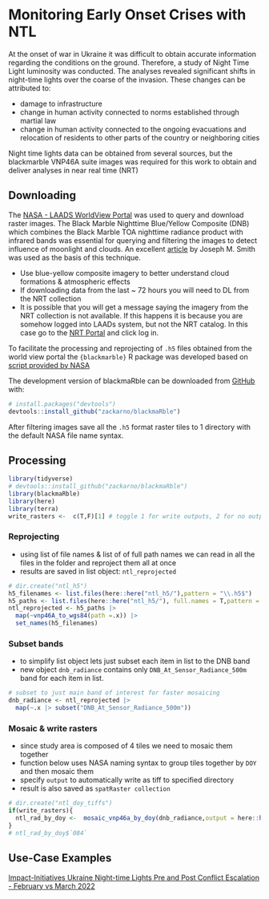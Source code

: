 # Monitoring Early Onset Crises with NTL

At the onset of war in Ukraine it was difficult to obtain accurate information regarding the conditions on the ground. Therefore, a study of Night Time Light luminosity was conducted. The analyses revealed significant shifts in night-time lights over the coarse of the invasion. These changes can be attributed to:

- damage to infrastructure
- change in human activity connected to norms established through martial law
- change in human activity connected to the ongoing evacuations and relocation of residents to other parts of the country or neighboring cities

Night time lights data can be obtained from several sources, but the blackmarble VNP46A suite images was required for this work to obtain and deliver analyses in near real time (NRT)

## Downloading

The [NASA - LAADS WorldView Portal](https://worldview.earthdata.nasa.gov/) was used to query and download raster images. The Black Marble Nighttime Blue/Yellow Composite (DNB) which combines the Black Marble TOA nighttime radiance  product with infrared bands was essential for querying and filtering the images to detect influence of moonlight and clouds. An excellent [article](https://www.earthdata.nasa.gov/learn/articles/black-marble-blue-yellow-composite) by Joseph M. Smith was used as the basis of this technique. 


- Use blue-yellow composite imagery to better understand cloud formations & atmospheric effects
- If downloading data from the last ~ 72 hours you will need to DL from the NRT collection
- It is possible that you will get a message saying the imagery from the NRT collection is not available. If this happens it is because you are somehow logged into LAADs system, but not the NRT catalog. In this case go to the [NRT Portal](https://nrt3.modaps.eosdis.nasa.gov/archive/allData/5000/VNP46A1G_NRT/2022/073) and click log in.



To facilitate the processing and reprojecting of `.h5` files obtained from the world view portal the `{blackmarble}` R package was developed based on [script provided by NASA](https://git.earthdata.nasa.gov/projects/LPDUR/repos/nasa-viirs/browse/scripts)

The development version of blackmaRble can be downloaded from [GitHub](https://github.com/) with:

``` r
# install.packages("devtools")
devtools::install_github("zackarno/blackmaRble")
```

After filtering images save all the `.h5` format raster tiles to 1 directory with the default NASA file name syntax.

## Processing


```r
library(tidyverse)
# devtools::install_github("zackarno/blackmaRble")
library(blackmaRble)
library(here)
library(terra)
write_rasters <-  c(T,F)[1] # toggle 1 for write outputs, 2 for no outputs
```

### Reprojecting

- using list of file names & list of of full path names we can read in all the files in the folder and reproject them all at once
- results are saved in list object: `ntl_reprojected`

```r
# dir.create("ntl_h5")
h5_filenames <- list.files(here::here("ntl_h5/"),pattern = "\\.h5$")
h5_paths <- list.files(here::here("ntl_h5/"), full.names = T,pattern = "\\.h5$")
ntl_reprojected <- h5_paths |> 
  map(~vnp46A_to_wgs84(path =.x)) |> 
  set_names(h5_filenames)
```

### Subset bands

- to simplify list object lets just subset each item in list to the DNB band
- new object `dnb_radiance` contains only `DNB_At_Sensor_Radiance_500m` band for each item in list.

```r
# subset to just main band of interest for faster mosaicing
dnb_radiance <- ntl_reprojected |> 
  map(~.x |> subset("DNB_At_Sensor_Radiance_500m"))
```


### Mosaic & write rasters 
- since study area is composed of 4 tiles we need to mosaic them together
- function below uses NASA naming syntax to group tiles together by `DOY` and then mosaic them
- specify `output` to automatically write as tiff to specified directory
- result is also saved as `spatRaster collection`

```r
# dir.create("ntl_doy_tiffs")
if(write_rasters){
  ntl_rad_by_doy <-  mosaic_vnp46a_by_doy(dnb_radiance,output = here::here("ntl_doy_tiffs"))
}
# ntl_rad_by_doy$`084`
```


## Use-Case Examples

[Impact-Initiatives Ukraine Night-time Lights Pre and Post Conflict Escalation - February vs March 2022](https://www.impact-repository.org/document/impact/9718da8e/impact_ukraine_map_nighttime-lights_17Mar2022_a1.pdf)
